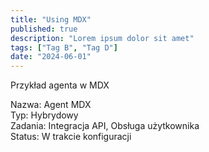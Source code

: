 ```yaml
---
title: "Using MDX"
published: true
description: "Lorem ipsum dolor sit amet"
tags: ["Tag B", "Tag D"]
date: "2024-06-01"
---
```



Przykład agenta w MDX

Nazwa: Agent MDX  
Typ: Hybrydowy  
Zadania: Integracja API, Obsługa użytkownika  
Status: W trakcie konfiguracji
